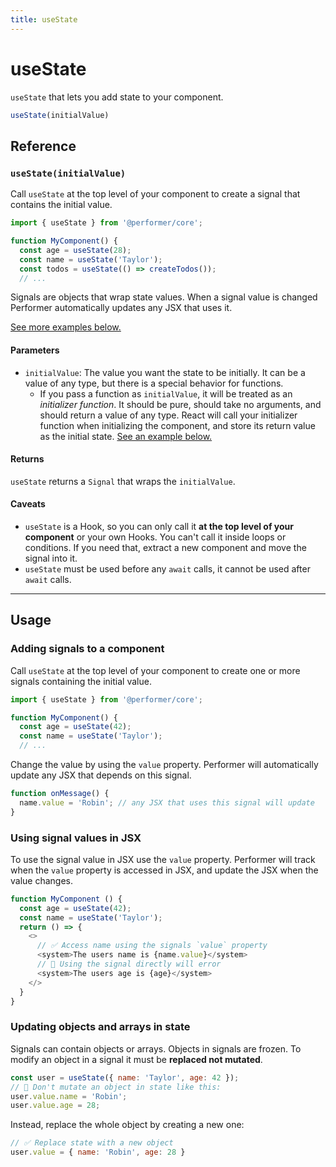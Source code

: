 ```yaml
---
title: useState
---
```


# useState

`useState` that lets you add state to your component.

```js
useState(initialValue)
```

## Reference

### `useState(initialValue)`

Call `useState` at the top level of your component to create a signal that contains the initial value.

```js
import { useState } from '@performer/core';

function MyComponent() {
  const age = useState(28);
  const name = useState('Taylor');
  const todos = useState(() => createTodos());
  // ...
```

Signals are objects that wrap state values. When a signal value is changed Performer automatically updates any JSX that uses it.

[See more examples below.](#usage)

#### Parameters

* `initialValue`: The value you want the state to be initially. It can be a value of any type, but there is a special behavior for functions.
  * If you pass a function as `initialValue`, it will be treated as an _initializer function_. It should be pure, should take no arguments, and should return a value of any type. React will call your initializer function when initializing the component, and store its return value as the initial state. [See an example below.](#avoiding-recreating-the-initial-state)

#### Returns

`useState` returns a `Signal` that wraps the `initialValue`.

#### Caveats

* `useState` is a Hook, so you can only call it **at the top level of your component** or your own Hooks. You can't call it inside loops or conditions. If you need that, extract a new component and move the signal into it.
* `useState` must be used before any `await` calls, it cannot be used after `await` calls.

---

## Usage

### Adding signals to a component

Call `useState` at the top level of your component to create one or more signals containing the initial value.

```js [[1, 4, "age"], [2, 4, "42"], [1, 5, "name"], [2, 5, "'Taylor'"]]
import { useState } from '@performer/core';

function MyComponent() {
  const age = useState(42);
  const name = useState('Taylor');
  // ...
```

Change the value by using the `value` property. Performer will automatically update any JSX that depends on this signal.

```js [[1, 2, "name.value"]]
function onMessage() {
  name.value = 'Robin'; // any JSX that uses this signal will update
}
```

### Using signal values in JSX

To use the signal value in JSX use the `value` property. Performer will track when the `value` property is accessed in JSX, and update the JSX when the value changes.

```js
function MyComponent () {
  const age = useState(42);
  const name = useState('Taylor');
  return () => {
    <>
      // ✅ Access name using the signals `value` property
      <system>The users name is {name.value}</system>
      // 🚩 Using the signal directly will error
      <system>The users age is {age}</system>
    </>
  }
}
```


### Updating objects and arrays in state

Signals can contain objects or arrays. Objects in signals are frozen. To modify an object in a signal it must be **replaced not mutated**.

```js
const user = useState({ name: 'Taylor', age: 42 });
// 🚩 Don't mutate an object in state like this:
user.value.name = 'Robin';
user.value.age = 28;
```

Instead, replace the whole object by creating a new one:

```js
// ✅ Replace state with a new object
user.value = { name: 'Robin', age: 28 }
```
